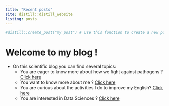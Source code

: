 ```yaml
---
title: "Recent posts"
site: distill::distill_website
listing: posts
---
```


```r
#distill::create_post("my post") # use this fonction to create a new post
```
# Welcome to my blog !
 
 
 
- On this scientific blog you can find several topics:
    + You are eager to know more about how we fight against pathogens ? [Click here](https://zoedelecourt.github.io/Zoe_blog/posts/2020-12-16-tableofcontents/)
    + You want to know more about me ? [Click here](https://zoedelecourt.github.io/Zoe_blog/posts/about/) 
    + You are curious about the activities I do to improve my English? [Click here](https://zoedelecourt.github.io/Zoe_blog/posts/meal/)
    + You are interested in Data Sciences ? [Click here](https://zoedelecourt.github.io/Zoe_blog/posts/2020-11-14-graphicdescription/)
